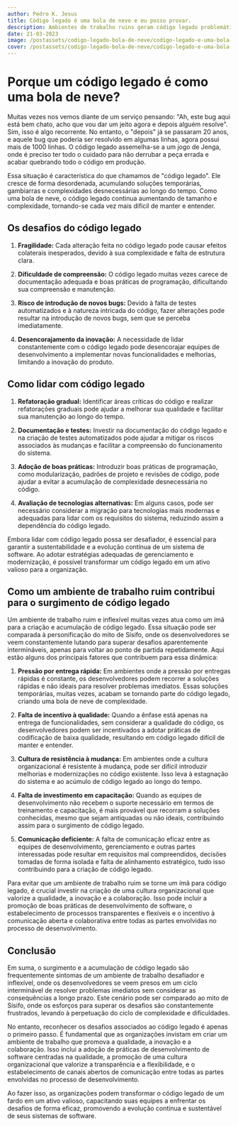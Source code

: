 ```yaml
---
author: Pedro K. Jesus
title: Código legado é uma bola de neve e eu posso provar.
description: Ambientes de trabalho ruins geram código legado problemático. 
date: 21-03-2023
image: /postassets/codigo-legado-bola-de-neve/codigo-legado-e-uma-bola-de-neve.png
cover: /postassets/codigo-legado-bola-de-neve/codigo-legado-e-uma-bola-de-neve.png
---
```


# Porque um código legado é como uma bola de neve?

Muitas vezes nos vemos diante de um serviço pensando: "Ah, este bug aqui está bem chato, acho que vou dar um jeito agora e depois alguém resolve". 
Sim, isso é algo recorrente. No entanto, o "depois" já se passaram 20 anos, e aquele bug que poderia ser resolvido em algumas linhas, agora possui 
mais de 1000 linhas. O código legado assemelha-se a um jogo de Jenga, onde é preciso ter todo o cuidado para não derrubar a peça errada e acabar quebrando 
todo o código em produção.

Essa situação é característica do que chamamos de "código legado". Ele cresce de forma desordenada, acumulando soluções temporárias, gambiarras e 
complexidades desnecessárias ao longo do tempo. Como uma bola de neve, o código legado continua aumentando de tamanho e complexidade, tornando-se 
cada vez mais difícil de manter e entender.

## Os desafios do código legado

1. **Fragilidade:** Cada alteração feita no código legado pode causar efeitos colaterais inesperados, devido à sua complexidade e falta de estrutura clara.
   
2. **Dificuldade de compreensão:** O código legado muitas vezes carece de documentação adequada e boas práticas de programação, dificultando sua compreensão 
e manutenção.

3. **Risco de introdução de novos bugs:** Devido à falta de testes automatizados e à natureza intricada do código, fazer alterações pode resultar na introdução 
de novos bugs, sem que se perceba imediatamente.

4. **Desencorajamento da inovação:** A necessidade de lidar constantemente com o código legado pode desencorajar equipes de desenvolvimento a implementar novas 
funcionalidades e melhorias, limitando a inovação do produto.

## Como lidar com código legado

1. **Refatoração gradual:** Identificar áreas críticas do código e realizar refatorações graduais pode ajudar a melhorar sua qualidade e facilitar sua manutenção 
ao longo do tempo.

2. **Documentação e testes:** Investir na documentação do código legado e na criação de testes automatizados pode ajudar a mitigar os riscos associados às mudanças 
e facilitar a compreensão do funcionamento do sistema.

3. **Adoção de boas práticas:** Introduzir boas práticas de programação, como modularização, padrões de projeto e revisões de código, pode ajudar a evitar a acumulação 
de complexidade desnecessária no código.

4. **Avaliação de tecnologias alternativas:** Em alguns casos, pode ser necessário considerar a migração para tecnologias mais modernas e adequadas para lidar com os 
requisitos do sistema, reduzindo assim a dependência do código legado.

Embora lidar com código legado possa ser desafiador, é essencial para garantir a sustentabilidade e a evolução contínua de um sistema de software. Ao adotar estratégias 
adequadas de gerenciamento e modernização, é possível transformar um código legado em um ativo valioso para a organização.

## Como um ambiente de trabalho ruim contribui para o surgimento de código legado

Um ambiente de trabalho ruim e inflexível muitas vezes atua como um ímã para a criação e acumulação de código legado. Essa situação pode ser comparada à personificação 
do mito de Sísifo, onde os desenvolvedores se veem constantemente lutando para superar desafios aparentemente intermináveis, apenas para voltar ao ponto de partida repetidamente. 
Aqui estão alguns dos principais fatores que contribuem para essa dinâmica:

1. **Pressão por entrega rápida:** Em ambientes onde a pressão por entregas rápidas é constante, os desenvolvedores podem recorrer a soluções rápidas e não ideais para resolver 
problemas imediatos. Essas soluções temporárias, muitas vezes, acabam se tornando parte do código legado, criando uma bola de neve de complexidade.

2. **Falta de incentivo à qualidade:** Quando a ênfase está apenas na entrega de funcionalidades, sem considerar a qualidade do código, os desenvolvedores podem ser incentivados 
a adotar práticas de codificação de baixa qualidade, resultando em código legado difícil de manter e entender.

3. **Cultura de resistência à mudança:** Em ambientes onde a cultura organizacional é resistente à mudança, pode ser difícil introduzir melhorias e modernizações no código existente. 
Isso leva à estagnação do sistema e ao acúmulo de código legado ao longo do tempo.

4. **Falta de investimento em capacitação:** Quando as equipes de desenvolvimento não recebem o suporte necessário em termos de treinamento e capacitação, é mais provável que 
recorram a soluções conhecidas, mesmo que sejam antiquadas ou não ideais, contribuindo assim para o surgimento de código legado.

5. **Comunicação deficiente:** A falta de comunicação eficaz entre as equipes de desenvolvimento, gerenciamento e outras partes interessadas pode resultar em requisitos mal 
compreendidos, decisões tomadas de forma isolada e falta de alinhamento estratégico, tudo isso contribuindo para a criação de código legado.

Para evitar que um ambiente de trabalho ruim se torne um ímã para código legado, é crucial investir na criação de uma cultura organizacional que valorize a qualidade, a inovação 
e a colaboração. Isso pode incluir a promoção de boas práticas de desenvolvimento de software, o estabelecimento de processos transparentes e flexíveis e o incentivo à comunicação 
aberta e colaborativa entre todas as partes envolvidas no processo de desenvolvimento.

## Conclusão

Em suma, o surgimento e a acumulação de código legado são frequentemente sintomas de um ambiente de trabalho desafiador e inflexível, onde os desenvolvedores se veem presos em um ciclo 
interminável de resolver problemas imediatos sem considerar as consequências a longo prazo. Este cenário pode ser comparado ao mito de Sísifo, onde os esforços para superar os desafios 
são constantemente frustrados, levando à perpetuação do ciclo de complexidade e dificuldades.

No entanto, reconhecer os desafios associados ao código legado é apenas o primeiro passo. É fundamental que as organizações invistam em criar um ambiente de trabalho que promova a qualidade, 
a inovação e a colaboração. Isso inclui a adoção de práticas de desenvolvimento de software centradas na qualidade, a promoção de uma cultura organizacional que valorize a transparência e a 
flexibilidade, e o estabelecimento de canais abertos de comunicação entre todas as partes envolvidas no processo de desenvolvimento.

Ao fazer isso, as organizações podem transformar o código legado de um fardo em um ativo valioso, capacitando suas equipes a enfrentar os desafios de forma eficaz, promovendo a evolução contínua 
e sustentável de seus sistemas de software.